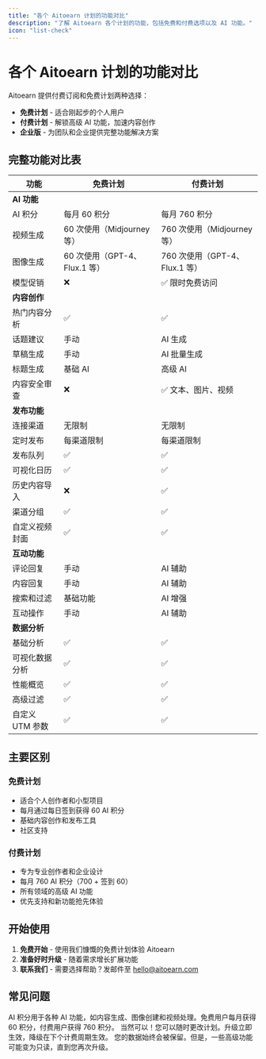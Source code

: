 ```yaml
---
title: "各个 Aitoearn 计划的功能对比"
description: "了解 Aitoearn 各个计划的功能，包括免费和付费选项以及 AI 功能。"
icon: "list-check"
---
```


# 各个 Aitoearn 计划的功能对比

Aitoearn 提供付费订阅和免费计划两种选择：

- **免费计划** - 适合刚起步的个人用户
- **付费计划** - 解锁高级 AI 功能，加速内容创作
- **企业版** - 为团队和企业提供完整功能解决方案

## 完整功能对比表

| 功能 | 免费计划 | 付费计划 |
|------|---------|---------|
| **AI 功能** |  |  |
| AI 积分 | <Tooltip tip="每月签到，最高可得">每月 60 积分</Tooltip> | <Tooltip tip="每月直接送 700 积分，再加上签到 60 积分">每月 760 积分</Tooltip> |
| 视频生成 | <Tooltip tip="所有AI功能价格明细表">60 次使用（Midjourney 等）</Tooltip> | <Tooltip tip="所有AI功能价格明细表">760 次使用（Midjourney 等）</Tooltip> |
| 图像生成 | <Tooltip tip="所有AI功能价格明细表">60 次使用（GPT-4、Flux.1 等）</Tooltip> | <Tooltip tip="所有AI功能价格明细表">760 次使用（GPT-4、Flux.1 等）</Tooltip> |
| 模型促销 | ❌ | ✅ 限时免费访问 |
| **内容创作** |  |  |
| 热门内容分析 | ✅ | ✅ |
| 话题建议 | 手动 | <Tooltip tip="即将推出">AI 生成</Tooltip> |
| 草稿生成 | 手动 | <Tooltip tip="即将推出">AI 批量生成</Tooltip> |
| 标题生成 | <Tooltip tip="支持 Gemini-2.5、GPT-5 等模型">基础 AI</Tooltip> | <Tooltip tip="支持 Gemini-2.5、GPT-5 等模型">高级 AI</Tooltip> |
| 内容安全审查 | ❌ | <Tooltip tip="即将推出">✅ 文本、图片、视频</Tooltip> |
| **发布功能** |  |  |
| 连接渠道 | 无限制 | 无限制 |
| 定时发布 | 每渠道限制 | 每渠道限制 |
| 发布队列 | <Tooltip tip="创建可重新排列或打乱的发布队列">✅</Tooltip> | <Tooltip tip="创建可重新排列或打乱的发布队列">✅</Tooltip> |
| 可视化日历 | <Tooltip tip="以周或月为单位可视化内容发布计划">✅</Tooltip> | <Tooltip tip="以周或月为单位可视化内容发布计划">✅</Tooltip> |
| 历史内容导入 | ❌ | <Tooltip tip="导入历史内容并重复使用">✅</Tooltip> |
| 渠道分组 | <Tooltip tip="将渠道分组以便在发布时批量选择">✅</Tooltip> | <Tooltip tip="将渠道分组以便在发布时批量选择">✅</Tooltip> |
| 自定义视频封面 | <Tooltip tip="从视频中选择一帧作为封面">✅</Tooltip> | <Tooltip tip="从视频中选择一帧作为封面">✅</Tooltip> |
| **互动功能** |  |  |
| 评论回复 | 手动 | AI 辅助 |
| 内容回复 | 手动 | AI 辅助 |
| 搜索和过滤 | 基础功能 | AI 增强 |
| 互动操作 | <Tooltip tip="点赞、收藏、关注等">手动</Tooltip> | AI 辅助 |
| **数据分析** |  |  |
| 基础分析 | <Tooltip tip="单个帖子的基础互动数据">✅</Tooltip> | <Tooltip tip="单个帖子的基础互动数据">✅</Tooltip> |
| 可视化数据分析 | ✅ | ✅ |
| 性能概览 | <Tooltip tip="包括互动和展示量在内的关键指标概览">✅</Tooltip> | <Tooltip tip="包括互动和展示量在内的关键指标概览">✅</Tooltip> |
| 高级过滤 | ✅ | ✅ |
| 自定义 UTM 参数 | ✅ | ✅ |

## 主要区别

### 免费计划
- 适合个人创作者和小型项目
- 每月通过每日签到获得 60 AI 积分
- 基础内容创作和发布工具
- 社区支持

### 付费计划  
- 专为专业创作者和企业设计
- 每月 760 AI 积分（700 + 签到 60）
- 所有领域的高级 AI 功能
- 优先支持和新功能抢先体验

## 开始使用

1. **免费开始** - 使用我们慷慨的免费计划体验 Aitoearn
2. **准备好时升级** - 随着需求增长扩展功能
3. **联系我们** - 需要选择帮助？发邮件至 [hello@aitoearn.com](mailto:hello@aitoearn.com)

## 常见问题

<Accordion title="AI 积分是如何工作的？">
AI 积分用于各种 AI 功能，如内容生成、图像创建和视频处理。免费用户每月获得 60 积分，付费用户获得 760 积分。
</Accordion>

<Accordion title="我可以随时升级或降级吗？">
当然可以！您可以随时更改计划。升级立即生效，降级在下个计费周期生效。
</Accordion>

<Accordion title="如果我降级，我的数据会怎样？">
您的数据始终会被保留。但是，一些高级功能可能变为只读，直到您再次升级。
</Accordion>